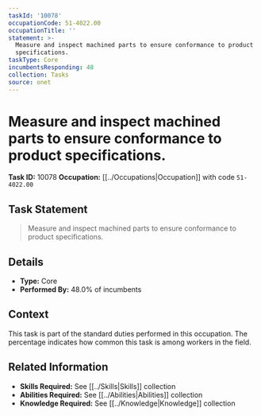 ```yaml
---
taskId: '10078'
occupationCode: 51-4022.00
occupationTitle: ''
statement: >-
  Measure and inspect machined parts to ensure conformance to product
  specifications.
taskType: Core
incumbentsResponding: 48
collection: Tasks
source: onet
---
```

# Measure and inspect machined parts to ensure conformance to product specifications.

**Task ID:** 10078
**Occupation:** [[../Occupations|Occupation]] with code `51-4022.00`

## Task Statement

> Measure and inspect machined parts to ensure conformance to product specifications.

## Details

- **Type:** Core
- **Performed By:** 48.0% of incumbents

## Context

This task is part of the standard duties performed in this occupation. The percentage indicates how common this task is among workers in the field.

## Related Information

- **Skills Required:** See [[../Skills|Skills]] collection
- **Abilities Required:** See [[../Abilities|Abilities]] collection
- **Knowledge Required:** See [[../Knowledge|Knowledge]] collection
